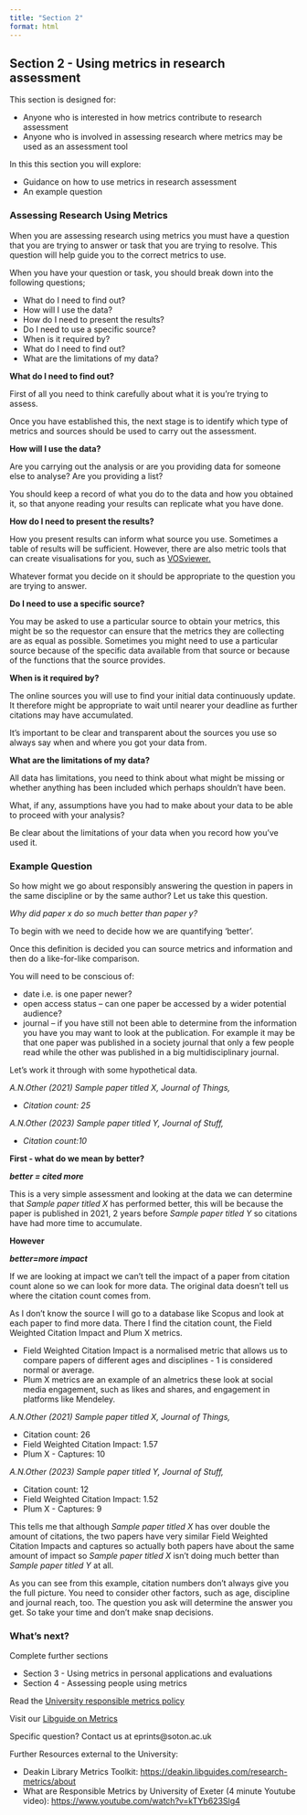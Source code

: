 ```yaml
---
title: "Section 2"
format: html
---
```


## Section 2 - Using metrics in research assessment

This section is designed for:

-   Anyone who is interested in how metrics contribute to research assessment
-   Anyone who is involved in assessing research where metrics may be used as an assessment tool

In this this section you will explore:

-   Guidance on how to use metrics in research assessment
-   An example question

### Assessing Research Using Metrics

When you are assessing research using metrics you must have a question that you are trying to answer or task that you are trying to resolve. This question will help guide you to the correct metrics to use.

When you have your question or task, you should break down into the following questions;

-   What do I need to find out?​
-   How will I use the data?​
-   How do I need to present the results?​
-   Do I need to use a specific source?​
-   When is it required by? 
-   What do I need to find out?​
-   What are the limitations of my data?

**What do I need to find out?​**

First of all you need to think carefully about what it is you're trying to assess.

Once you have established this, the next stage is to identify which type of metrics and sources should be used to carry out the assessment.

**How will I use the data?​**

Are you carrying out the analysis or are you providing data for someone else to analyse? Are you providing a list?

You should keep a record of what you do to the data and how you obtained it, so that anyone reading your results can replicate what you have done.

**How do I need to present the results?​**

How you present results can inform what source you use. Sometimes a table of results will be sufficient. However, there are also metric tools that can create visualisations for you, such as [VOSviewer.](https://www.vosviewer.com/)

Whatever format you decide on it should be appropriate to the question you are trying to answer.

**Do I need to use a specific source?​**

You may be asked to use a particular source to obtain your metrics, this might be so the requestor can ensure that the metrics they are collecting are as equal as possible. Sometimes you might need to use a particular source because of the specific data available from that source or because of the functions that the source provides.

**When is it required by? ​**

The online sources you will use to find your initial data continuously update. It therefore might be appropriate to wait until nearer your deadline as further citations may have accumulated.

It's important to be clear and transparent about the sources you use so always say when and where you got your data from.

**What are the limitations of my data?**

All data has limitations, you need to think about what might be missing or whether anything has been included which perhaps shouldn’t have been.

What, if any, assumptions have you had to make about your data to be able to proceed with your analysis?

Be clear about the limitations of your data when you record how you've used it.

### **Example Question**

So how might we go about responsibly answering the question in papers in the same discipline or by the same author? Let us take this question.

*Why did paper x do so much better than paper y?​*

To begin with we need to decide how we are quantifying ‘better’.

Once this definition is decided you can source metrics and information and then do a like-for-like comparison.

You will need to be conscious of:

-   date i.e. is one paper newer?
-   open access status – can one paper be accessed by a wider potential audience?
-   journal – if you have still not been able to determine from the information you have you may want to look at the publication. For example it may be that one paper was published in a society journal that only a few people read while the other was published in a big multidisciplinary journal.

Let’s work it through with some hypothetical data.

*A.N.Other (2021) Sample paper titled X, Journal of Things,*

-   *Citation count: 25*

*A.N.Other (2023) Sample paper titled Y, Journal of Stuff,*

-   *Citation count:10*

**First - what do we mean by better?**

***better = cited more***

This is a very simple assessment and looking at the data we can determine that *Sample paper titled X* has performed better, this will be because the paper is published in 2021, 2 years before *Sample paper titled Y* so citations have had more time to accumulate.

**However**

***better=more impact***

If we are looking at impact we can't tell the impact of a paper from citation count alone so we can look for more data. The original data doesn't tell us where the citation count comes from.

As I don’t know the source I will go to a database like Scopus and look at each paper to find more data. There I find the citation count, the Field Weighted Citation Impact and Plum X metrics.

-   Field Weighted Citation Impact is a normalised metric that allows us to compare papers of different ages and disciplines - 1 is considered normal or average.
-   Plum X metrics are an example of an almetrics these look at social media engagement, such as likes and shares, and engagement in platforms like Mendeley.

*A.N.Other (2021) Sample paper titled X, Journal of Things,*

-   Citation count: 26
-   Field Weighted Citation Impact: 1.57
-   Plum X - Captures: 10

*A.N.Other (2023) Sample paper titled Y, Journal of Stuff,*

-   Citation count: 12
-   Field Weighted Citation Impact: 1.52
-   Plum X - Captures: 9

This tells me that although *Sample paper titled X* has over double the amount of citations, the two papers have very similar Field Weighted Citation Impacts and captures so actually both papers have about the same amount of impact so *Sample paper titled X* isn’t doing much better than *Sample paper titled Y* at all.

As you can see from this example, citation numbers don’t always give you the full picture. You need to consider other factors, such as age, discipline and journal reach, too. The question you ask will determine the answer you get. So take your time and don't make snap decisions.

### **What’s next?**

Complete further sections

-   Section 3 - Using metrics in personal applications and evaluations
-   Section 4 - Assessing people using metrics

Read the [University responsible metrics policy](https://www.southampton.ac.uk/about/governance/regulations-policies/policies/responsible-research-metrics){target="_blank"}

Visit our [Libguide on Metrics](https://library.soton.ac.uk/bibliometrics){target="_blank"}

Specific question? Contact us at eprints\@soton.ac.uk

Further Resources external to the University:

-   Deakin Library Metrics Toolkit: [https://deakin.libguides.com/research-metrics/about](https://deakin.libguides.com/research-metrics/about){target="_blank"}
-   What are Responsible Metrics by University of Exeter (4 minute Youtube video): [https://www.youtube.com/watch?v=kTYb623Slg4](https://www.youtube.com/watch?v=kTYb623Slg4){target="_blank"}
